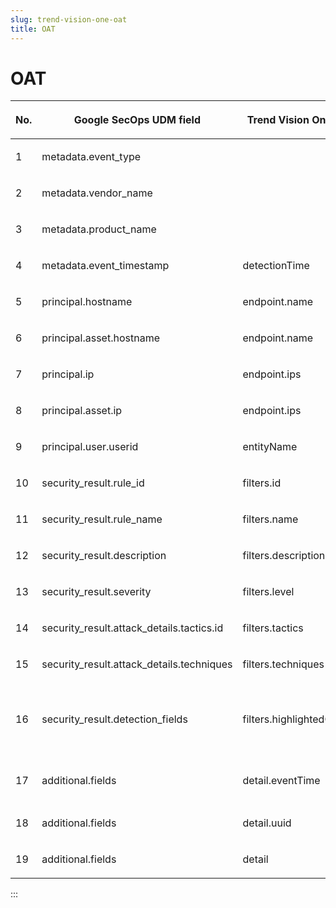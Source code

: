 ```yaml
---
slug: trend-vision-one-oat
title: OAT
---
```

# OAT

<table>
<colgroup>
<col style="width: 13%" />
<col style="width: 25%" />
<col style="width: 25%" />
<col style="width: 38%" />
</colgroup>
<thead>
<tr>
<th><p>No.</p></th>
<th><p>Google SecOps UDM field</p></th>
<th><p>Trend Vision One field</p></th>
<th><p>Notes</p></th>
</tr>
</thead>
<tbody>
<tr>
<td><p>1</p></td>
<td><p>metadata.event_type</p></td>
<td></td>
<td><p>GENERIC_EVENT</p></td>
</tr>
<tr>
<td><p>2</p></td>
<td><p>metadata.vendor_name</p></td>
<td></td>
<td><p>TREND VISION ONE OAT</p></td>
</tr>
<tr>
<td><p>3</p></td>
<td><p>metadata.product_name</p></td>
<td></td>
<td><p>TREND VISION ONE OAT</p></td>
</tr>
<tr>
<td><p>4</p></td>
<td><p>metadata.event_timestamp</p></td>
<td><p>detectionTime</p></td>
<td></td>
</tr>
<tr>
<td><p>5</p></td>
<td><p>principal.hostname</p></td>
<td><p>endpoint.name</p></td>
<td></td>
</tr>
<tr>
<td><p>6</p></td>
<td><p>principal.asset.hostname</p></td>
<td><p>endpoint.name</p></td>
<td></td>
</tr>
<tr>
<td><p>7</p></td>
<td><p>principal.ip</p></td>
<td><p>endpoint.ips</p></td>
<td></td>
</tr>
<tr>
<td><p>8</p></td>
<td><p>principal.asset.ip</p></td>
<td><p>endpoint.ips</p></td>
<td></td>
</tr>
<tr>
<td><p>9</p></td>
<td><p>principal.user.userid</p></td>
<td><p>entityName</p></td>
<td></td>
</tr>
<tr>
<td><p>10</p></td>
<td><p>security_result.rule_id</p></td>
<td><p>filters.id</p></td>
<td></td>
</tr>
<tr>
<td><p>11</p></td>
<td><p>security_result.rule_name</p></td>
<td><p>filters.name</p></td>
<td></td>
</tr>
<tr>
<td><p>12</p></td>
<td><p>security_result.description</p></td>
<td><p>filters.description</p></td>
<td></td>
</tr>
<tr>
<td><p>13</p></td>
<td><p>security_result.severity</p></td>
<td><p>filters.level</p></td>
<td></td>
</tr>
<tr>
<td><p>14</p></td>
<td><p>security_result.attack_details.tactics.id</p></td>
<td><p>filters.tactics</p></td>
<td></td>
</tr>
<tr>
<td><p>15</p></td>
<td><p>security_result.attack_details.techniques</p></td>
<td><p>filters.techniques</p></td>
<td></td>
</tr>
<tr>
<td><p>16</p></td>
<td><p>security_result.detection_fields</p></td>
<td><p>filters.highlightedObjects</p></td>
<td><p>key: "field"value: {filters.highlightedObjects.field}key: {filters.highlightedObjects.type}value: {filters.highlightedObjects.value}</p></td>
</tr>
<tr>
<td><p>17</p></td>
<td><p>additional.fields</p></td>
<td><p>detail.eventTime</p></td>
<td><p>key: "eventTime"value: {detail.eventTime}</p></td>
</tr>
<tr>
<td><p>18</p></td>
<td><p>additional.fields</p></td>
<td><p>detail.uuid</p></td>
<td><p>key: "uuid"value: {detail.uuid}</p></td>
</tr>
<tr>
<td><p>19</p></td>
<td><p>additional.fields</p></td>
<td><p>detail</p></td>
<td><p>key: {detail.key}value: {detail.value}</p></td>
</tr>
</tbody>
</table>
:::
